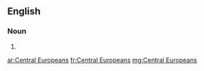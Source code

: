 ==English==

===Noun===
{{head|en|plural|head=[[central|Central]] [[Europeans]]}}

# {{plural of|Central European|lang=en|nocat=1}}

[[ar:Central Europeans]]
[[fr:Central Europeans]]
[[mg:Central Europeans]]
